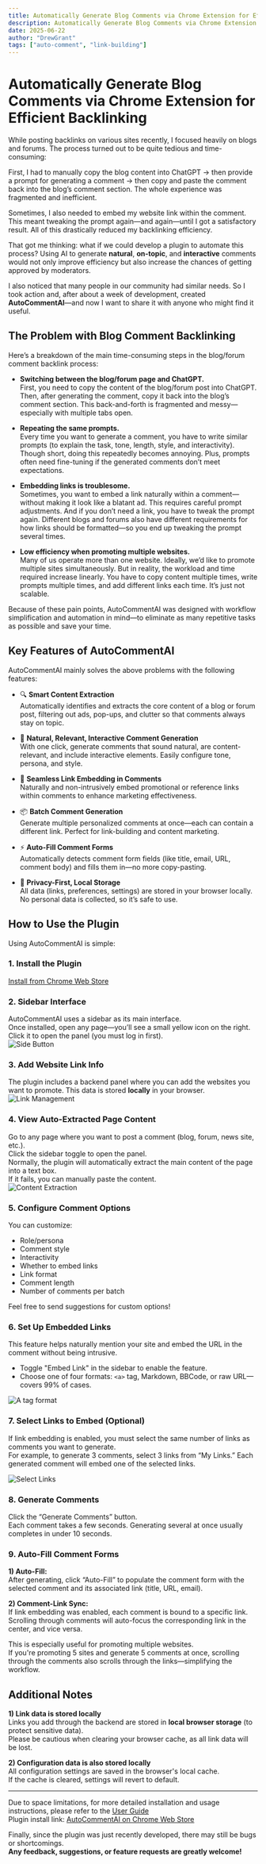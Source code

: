 ```yaml
---
title: Automatically Generate Blog Comments via Chrome Extension for Efficient Backlinking
description: Automatically Generate Blog Comments via Chrome Extension for Efficient Backlinking
date: 2025-06-22
author: "DrewGrant"
tags: ["auto-comment", "link-building"]
---
```



# Automatically Generate Blog Comments via Chrome Extension for Efficient Backlinking


While posting backlinks on various sites recently, I focused heavily on blogs and forums. The process turned out to be quite tedious and time-consuming:

First, I had to manually copy the blog content into ChatGPT → then provide a prompt for generating a comment → then copy and paste the comment back into the blog’s comment section. The whole experience was fragmented and inefficient.

Sometimes, I also needed to embed my website link within the comment. This meant tweaking the prompt again—and again—until I got a satisfactory result. All of this drastically reduced my backlinking efficiency.

That got me thinking: what if we could develop a plugin to automate this process? Using AI to generate **natural**, **on-topic**, and **interactive** comments would not only improve efficiency but also increase the chances of getting approved by moderators.

I also noticed that many people in our community had similar needs. So I took action and, after about a week of development, created **AutoCommentAI**—and now I want to share it with anyone who might find it useful.

## The Problem with Blog Comment Backlinking

Here’s a breakdown of the main time-consuming steps in the blog/forum comment backlink process:

- **Switching between the blog/forum page and ChatGPT.**  
  First, you need to copy the content of the blog/forum post into ChatGPT. Then, after generating the comment, copy it back into the blog’s comment section. This back-and-forth is fragmented and messy—especially with multiple tabs open.

- **Repeating the same prompts.**  
  Every time you want to generate a comment, you have to write similar prompts (to explain the task, tone, length, style, and interactivity). Though short, doing this repeatedly becomes annoying. Plus, prompts often need fine-tuning if the generated comments don’t meet expectations.

- **Embedding links is troublesome.**  
  Sometimes, you want to embed a link naturally within a comment—without making it look like a blatant ad. This requires careful prompt adjustments. And if you don’t need a link, you have to tweak the prompt again. Different blogs and forums also have different requirements for how links should be formatted—so you end up tweaking the prompt several times.

- **Low efficiency when promoting multiple websites.**  
  Many of us operate more than one website. Ideally, we’d like to promote multiple sites simultaneously. But in reality, the workload and time required increase linearly. You have to copy content multiple times, write prompts multiple times, and add different links each time. It’s just not scalable.

Because of these pain points, AutoCommentAI was designed with workflow simplification and automation in mind—to eliminate as many repetitive tasks as possible and save your time.

## Key Features of AutoCommentAI

AutoCommentAI mainly solves the above problems with the following features:

- 🔍 **Smart Content Extraction**  
  Automatically identifies and extracts the core content of a blog or forum post, filtering out ads, pop-ups, and clutter so that comments always stay on topic.

- 🤖 **Natural, Relevant, Interactive Comment Generation**  
  With one click, generate comments that sound natural, are content-relevant, and include interactive elements. Easily configure tone, persona, and style.

- 🔗 **Seamless Link Embedding in Comments**  
  Naturally and non-intrusively embed promotional or reference links within comments to enhance marketing effectiveness.

- 📦 **Batch Comment Generation**  
  Generate multiple personalized comments at once—each can contain a different link. Perfect for link-building and content marketing.

- ⚡ **Auto-Fill Comment Forms**  
  Automatically detects comment form fields (like title, email, URL, comment body) and fills them in—no more copy-pasting.

- 🔐 **Privacy-First, Local Storage**  
  All data (links, preferences, settings) are stored in your browser locally. No personal data is collected, so it’s safe to use.

## How to Use the Plugin

Using AutoCommentAI is simple:

### 1. Install the Plugin  
[Install from Chrome Web Store](https://chromewebstore.google.com/detail/autocommentai/lnnbcbhcffnggkibgmhhjjgadjiainhd)

### 2. Sidebar Interface  
AutoCommentAI uses a sidebar as its main interface.  
Once installed, open any page—you’ll see a small yellow icon on the right. Click it to open the panel (you must log in first).  
![Side Button](/assets/docs/user-guide/side-button.png)

### 3. Add Website Link Info  
The plugin includes a backend panel where you can add the websites you want to promote. This data is stored **locally** in your browser.  
![Link Management](/assets/docs/user-guide/link-list.png)

### 4. View Auto-Extracted Page Content  
Go to any page where you want to post a comment (blog, forum, news site, etc.).  
Click the sidebar toggle to open the panel.  
Normally, the plugin will automatically extract the main content of the page into a text box.  
If it fails, you can manually paste the content.  
![Content Extraction](/assets/docs/user-guide/extracted-page-content.png)

### 5. Configure Comment Options  
You can customize:
- Role/persona
- Comment style
- Interactivity
- Whether to embed links
- Link format
- Comment length
- Number of comments per batch

Feel free to send suggestions for custom options!

### 6. Set Up Embedded Links  
This feature helps naturally mention your site and embed the URL in the comment without being intrusive.  
- Toggle "Embed Link" in the sidebar to enable the feature.  
- Choose one of four formats: `<a>` tag, Markdown, BBCode, or raw URL—covers 99% of cases.  

<Image src="/assets/docs/user-guide/atag-settings.png" alt="A tag format" width={400} height={800} />

### 7. Select Links to Embed (Optional)  
If link embedding is enabled, you must select the same number of links as comments you want to generate.  
For example, to generate 3 comments, select 3 links from “My Links.” Each generated comment will embed one of the selected links.  

<Image src="/assets/docs/user-guide/select-links.png" alt="Select Links" width={400} height={800} />

### 8. Generate Comments  
Click the “Generate Comments” button.  
Each comment takes a few seconds. Generating several at once usually completes in under 10 seconds.

### 9. Auto-Fill Comment Forms  
**1) Auto-Fill:**  
After generating, click “Auto-Fill” to populate the comment form with the selected comment and its associated link (title, URL, email).  

**2) Comment-Link Sync:**  
If link embedding was enabled, each comment is bound to a specific link.  
Scrolling through comments will auto-focus the corresponding link in the center, and vice versa.  

This is especially useful for promoting multiple websites.  
If you're promoting 5 sites and generate 5 comments at once, scrolling through the comments also scrolls through the links—simplifying the workflow.

## Additional Notes

**1) Link data is stored locally**  
Links you add through the backend are stored in **local browser storage** (to protect sensitive data).  
Please be cautious when clearing your browser cache, as all link data will be lost.

**2) Configuration data is also stored locally**  
All configuration settings are saved in the browser's local cache.  
If the cache is cleared, settings will revert to default.

---

Due to space limitations, for more detailed installation and usage instructions, please refer to the [User Guide](https://autocommentai.cc/docs/user-guide)  
Plugin install link: [AutoCommentAI on Chrome Web Store](https://chromewebstore.google.com/detail/autocommentai/lnnbcbhcffnggkibgmhhjjgadjiainhd)

Finally, since the plugin was just recently developed, there may still be bugs or shortcomings.  
**Any feedback, suggestions, or feature requests are greatly welcome!**
